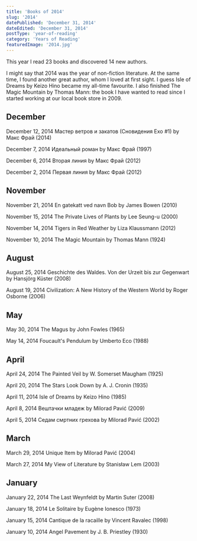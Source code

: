 ```yaml
---
title: 'Books of 2014'
slug: '2014'
datePublished: 'December 31, 2014'
dateEdited: 'December 31, 2014'
postType: 'year-of-reading'
category: 'Years of Reading'
featuredImage: '2014.jpg'
---
```


This year I read 23 books and discovered 14 new authors.

I might say that 2014 was the year of non-fiction literature. At the same time,
I found another great author, whom I loved at first sight. I guess Isle of
Dreams by Keizo Hino became my all-time favourite. I also finished The Magic
Mountain by Thomas Mann: the book I have wanted to read since I started working
at our local book store in 2009.

## December

December 12, 2014 Мастер ветров и закатов (Сновидения Ехо #1) by Макс Фрай
(2014)

December 7, 2014 Идеальный роман by Макс Фрай (1997)

December 6, 2014 Вторая линия by Макс Фрай (2012)

December 2, 2014 Первая линия by Макс Фрай (2012)

## November

November 21, 2014 En gatekatt ved navn Bob by James Bowen (2010)

November 15, 2014 The Private Lives of Plants by Lee Seung-u (2000)

November 14, 2014 Tigers in Red Weather by Liza Klaussmann (2012)

November 10, 2014 The Magic Mountain by Thomas Mann (1924)

## August

August 25, 2014 Geschichte des Waldes. Von der Urzeit bis zur Gegenwart by
Hansjörg Küster (2008)

August 19, 2014 Civilization: A New History of the Western World by Roger
Osborne (2006)

## May

May 30, 2014 The Magus by John Fowles (1965)

May 14, 2014 Foucault's Pendulum by Umberto Eco (1988)

## April

April 24, 2014 The Painted Veil by W. Somerset Maugham (1925)

April 20, 2014 The Stars Look Down by A. J. Cronin (1935)

April 11, 2014 Isle of Dreams by Keizo Hino (1985)

April 8, 2014 Вештачки младеж by Milorad Pavić (2009)

April 5, 2014 Седам смртних грехова by Milorad Pavić (2002)

## March

March 29, 2014 Unique Item by Milorad Pavić (2004)

March 27, 2014 My View of Literature by Stanisław Lem (2003)

## January

January 22, 2014 The Last Weynfeldt by Martin Suter (2008)

January 18, 2014 Le Solitaire by Eugène Ionesco (1973)

January 15, 2014 Cantique de la racaille by Vincent Ravalec (1998)

January 10, 2014 Angel Pavement by J. B. Priestley (1930)
